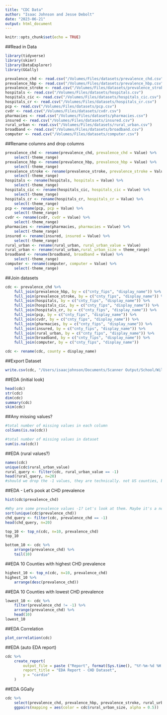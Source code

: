 ```yaml
---
title: "CDC Data"
author: "Isaac Johnson and Jesse Debolt"
date: "2023-06-21"
output: html_document
---
```


```r
knitr::opts_chunk$set(echo = TRUE)
```


##Read in Data
```r
library(tidyverse)
library(skimr)
library(DataExplorer)
library(GGally)

prevalence_chd <- read.csv("/Volumes/Files/datasets/prevalence_chd.csv")
prevalence_hbp <- read.csv("/Volumes/Files/datasets/prevalence_hbp.csv")
prevalence_stroke <- read.csv("/Volumes/Files/datasets/prevalence_stroke.csv")
hospitals <- read.csv("/Volumes/Files/datasets/hospitals.csv")
hospitals_cic <- read.csv("/Volumes/Files/datasets/hospitals_cic.csv")
hospitals_cr <- read.csv("/Volumes/Files/datasets/hospitals_cr.csv")
pcp <- read.csv("/Volumes/Files/datasets/pcp.csv")
cvdr <- read.csv("/Volumes/Files/datasets/cvdr.csv")
pharmacies <- read.csv("/Volumes/Files/datasets/pharmacies.csv")
insured <- read.csv("/Volumes/Files/datasets/insured.csv")
rural_urban <- read.csv("/Volumes/Files/datasets/rural_urban.csv")
broadband <- read.csv("/Volumes/Files/datasets/broadband.csv")
computer <- read.csv("/Volumes/Files/datasets/computer.csv")

```

##Rename columns and drop columns
```r

prevalence_chd <- rename(prevalence_chd, prevalence_chd = Value) %>%
    select(-theme_range)
prevalence_hbp <- rename(prevalence_hbp, prevalence_hbp = Value) %>%
    select(-theme_range)
prevalence_stroke <- rename(prevalence_stroke, prevalence_stroke = Value) %>%
    select(-theme_range)
hospitals <- rename(hospitals, hospitals = Value) %>%
    select(-theme_range)
hospitals_cic <- rename(hospitals_cic, hospitals_cic = Value) %>%
    select(-theme_range)
hospitals_cr <- rename(hospitals_cr, hospitals_cr = Value) %>%
    select(-theme_range)
pcp <- rename(pcp, pcp = Value) %>%
    select(-theme_range)
cvdr <- rename(cvdr, cvdr = Value) %>%
    select(-theme_range)
pharmacies <- rename(pharmacies, pharmacies = Value) %>%
    select(-theme_range)
insured <- rename(insured, insured = Value) %>%
    select(-theme_range)
rural_urban <- rename(rural_urban, rural_urban_value = Value)
rural_urban <- rename(rural_urban,rural_urban_size = theme_range)
broadband <- rename(broadband, broadband = Value) %>%
    select(-theme_range)
computer <- rename(computer, computer = Value) %>%
    select(-theme_range)

```


##Join datasets
```r

cdc <- prevalence_chd %>%
    full_join(prevalence_hbp, by = c("cnty_fips", "display_name")) %>%
    full_join(prevalence_stroke, by = c("cnty_fips", "display_name")) %>%
    full_join(hospitals, by = c("cnty_fips", "display_name")) %>%
    full_join(hospitals_cic, by = c("cnty_fips", "display_name")) %>%
    full_join(hospitals_cr, by = c("cnty_fips", "display_name")) %>%
    full_join(pcp, by = c("cnty_fips", "display_name")) %>%
    full_join(cvdr, by = c("cnty_fips", "display_name")) %>%
    full_join(pharmacies, by = c("cnty_fips", "display_name")) %>%
    full_join(insured, by = c("cnty_fips", "display_name")) %>%
    full_join(rural_urban, by = c("cnty_fips", "display_name")) %>%
    full_join(broadband, by = c("cnty_fips", "display_name")) %>%
    full_join(computer, by = c("cnty_fips", "display_name"))

cdc <- rename(cdc, county = display_name)

```

##Export Dataset
```r

write.csv(cdc, "/Users/isaacjohnson/Documents/Scanner Output/School/Willamette/Capstone/Capstone Project/cdc.csv")
```

##EDA (initial look)
```r
head(cdc)
str(cdc)
dim(cdc)
summary(cdc)
skim(cdc)
```
##Any missing values?
```r

#total number of missing values in each column
colSums(is.na(cdc))

#total number of missing values in dataset
sum(is.na(cdc))

```


##EDA (rural values?)
```r

names(cdc)
unique(cdc$rural_urban_value)
rural_query <- filter(cdc, rural_urban_value == -1)
head(rural_query, n=20)
#should we drop the -1 values, they are technically. not US counties, but territories of US etc...VERIFY
```
##EDA - Let's pook at CHD prevalence
```r
hist(cdc$prevalence_chd)

#Why are some prevalence values -1? Let's look at them. Maybe it's a non-reporting issue?
sort(unique(cdc$prevalence_chd))
chd_query <- filter(cdc, prevalence_chd == -1)
head(chd_query, n=20)

top_10 <- top_n(cdc, n=10, prevalence_chd)
top_10

bottom_10 <- cdc %>%
    arrange(prevalence_chd) %>%
    tail(10)

```

##EDA 10 Counties with highest CHD prevalence
```r

highest_10 <- top_n(cdc, n=10, prevalence_chd)
highest_10 %>%
    arrange(desc(prevalence_chd))

```
##EDA 10 Counties with lowest CHD prevalence
```r

lowest_10 <- cdc %>%
    filter(prevalence_chd != -1) %>%
    arrange(prevalence_chd) %>%
    head(10)
lowest_10

```

##EDA Correlation
```r

plot_correlation(cdc)

```


##EDA (auto EDA report)
```r

cdc %>%
    create_report(
        output_file = paste ("Report", format(Sys.time(), "%Y-%m-%d %H:%M:%S %Z"), sep=" - "),
        report_title = "EDA Report - CHD Dataset",
        y = "cardio"
    )

```

##EDA GGally
```r

cdc %>%
    select(prevalence_chd, prevalence_hbp, prevalence_stroke, rural_urban_value) %>%
    ggpairs(mapping = aes(color = cdc$rural_urban_size, alpha = 0.5))

```



